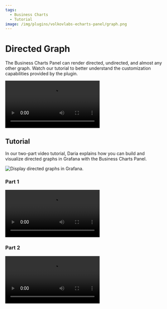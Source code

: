 ```yaml
---
tags:
  - Business Charts
  - Tutorial
image: /img/plugins/volkovlabs-echarts-panel/graph.png
---
```



# Directed Graph

The Business Charts Panel can render directed, undirected, and almost any other graph. Watch our tutorial to better understand the customization capabilities provided by the plugin.

<Video
  src="https://www.youtube.com/embed/BcW7iyTadWE"
  title="Can the Business Charts powered by Apache ECharts render a directed graph?"
/>

## Tutorial

In our two-part video tutorial, Daria explains how you can build and visualize directed graphs in Grafana with the Business Charts Panel.

<Image
  title="Display directed graphs in Grafana."
  src="/img/plugins/volkovlabs-echarts-panel/graph.png"
/>

### Part 1

<Video
  src="https://www.youtube.com/embed/e3VHgpuzEF0"
  title="Build a directional graph in Grafana using the Business Charts panel powered by Apache ECharts library. Tutorial part 1."
/>

### Part 2

<Video
  src="https://www.youtube.com/embed/oM7XAVlsOio"
  title="Build a directional graph in Grafana using the Business Charts panel powered by Apache ECharts library. Tutorial part 2."
/>
